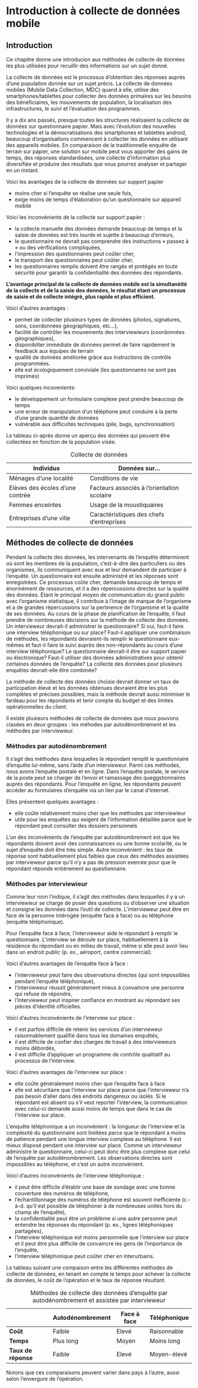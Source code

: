 # Introduction à collecte de données mobile

## Introduction

Ce chapitre donne une introducion aux méthodes de collecte de données les plus utilisées pour recuillir des informations sur un sujet donné.

La collecte de données est le processus d'obtention des réponses auprès d'une population donnée sur un sujet précis. La collecte de données mobiles (Mobile Data Collection, MDC) quand à elle, utilise des smartphones/tablettes pour collecter des données primaires sur les besoins des bénéficiaires, les mouvements de population, la localisation des infrastructures, le suivi et l'évaluation des programmes.

Il y a dix ans passés, presque toutes les structures réalisaient la collecte de données sur questionnaire papier. Mais avec l'évolution des nouvelles technologies et la démocratisations des smartphones et tablettes android, beaucoup d'organisations commencent à collecter les données en utilisant des appareils mobiles. En comparaison de la traditionnelle enquête de terrain sur papier, une solution sur mobile peut vous apporter des gains de temps, des réponses standardisées, une collecte d'information plus diversifiée et produire des résultats que vous pourrez analyser et partager en un instant.

Voici les avantages de la collecte de données sur support papier

-   moins cher si l'enquête se réalise une seule fois,
-   exige moins de temps d'élaboration qu'un questionnaire sur appareil mobile

Voici les inconvénients de la collecte sur support papier :

-   la collecte manuelle des données demande beaucoup de temps et la saisie de données est très lourde et sujette à beaucoup d'erreurs,
-   le questionnaire ne devrait pas comprendre des instructions « passez à » ou des vérifications compliquées,
-   l'impression des questionnaires peut coûter cher,
-   le transport des questionnaires peut coûter cher,
-   les questionnaires remplis doivent être rangés et protégés en toute sécurité pour garantir la confidentialité des données des répondants.

**L'avantage principal de la collecte de données mobile est la simultanéité de la collecte et de la saisie des données, le résultat étant un processus de saisie et de collecte intégré, plus rapide et plus efficient.**

Voici d'autres avantages :

-   permet de collecter plusieurs types de données (photos, signatures, sons, coordonnées géographiques, etc...),
-   facilité de contrôler les mouvements des interviewieurs (coordonnées géographiques),
-   disponibliter immédiate de données permet de faire rapidement le feedback aux équipes de terrain
-   qualité de données améliorée grâce aux instructions de contrôle programmées.
-   elle est écologiquement conviviale (les questionnaires ne sont pas imprimés)

Voici quelques incovenients:

-   le développement un formulaire complexe peut prendre beaucoup de temps
-   une erreur de manipulation d'un téléphone peut conduire à la perte d'une grande quantité de données
-   vulnérable aux difficultés techniques (pile, bugs, synchronisation)

Le tableau ci-après donne un aperçu des données qui peuvent être collectées en fonction de la population visée.

| Individus                       | Données sur...                             |
|-------------------------------|-----------------------------------------|
| Ménages d'une localité          | Conditions de vie                          |
| Elèves des écoles d'une contrée | Facteurs associés à l'orientation scolaire |
| Femmes enceintes                | Usage de la moustiquaires                  |
| Entreprises d'une ville         | Caractéristiques des chefs d'entreprises   |

: Collecte de données

## Méthodes de collecte de données

Pendant la collecte des données, les intervenants de l'enquête déterminent où sont les membres de la population, c'est-à-dire des particuliers ou des organismes, ils communiquent avec eux et leur demandent de participer à l'enquête. Un questionnaire est ensuite administré et les réponses sont enregistrées. Ce processus coûte cher, demande beaucoup de temps et énormément de ressources, et il a des répercussions directes sur la qualité des données. Étant le principal moyen de communication du grand public avec l'organisme statistique, il contribue à l'image de marque de l'organisme et a de grandes répercussions sur la pertinence de l'organisme et la qualité de ses données. Au cours de la phase de planification de l'enquête, il faut prendre de nombreuses décisions sur la méthode de collecte des données. Un intervieweur devrait-il administrer le questionnaire? Si oui, faut-il faire une interview téléphonique ou sur place? Faut-il appliquer une combinaison de méthodes, les répondants devraient-ils remplir le questionnaire eux-mêmes et faut-il faire le suivi auprès des non-répondants au cours d'une interview téléphonique? Le questionnaire devrait-il être sur support papier ou électronique? Faut-il utiliser des données administratives pour obtenir certaines données de l'enquête? La collecte des données pour plusieurs enquêtes devrait-elle être combinée?

La méthode de collecte des données choisie devrait donner un taux de participation élevé et les données obtenues devraient être les plus complètes et précises possibles, mais la méthode devrait aussi minimiser le fardeau pour les répondants et tenir compte du budget et des limites opérationnelles du client.

Il existe plusieurs méthodes de collecte de données que nous pouvons clasées en deux groupes : les méhodes par autodénombrement et les méthodes par interviewieur.

### Méthodes par autodénombrement

Il s'agit des méthodes dans lesquelles le répondant remplit le questionnaire d'enquête lui-même, sans l'aide d'un intervieweur. Parmi ces méthodes, nous avons l'enquête postale et en ligne. Dans l'enquête postale, le service de la poste peut se charger de l'envoi et ramassage des queggstionnaires auprès des répondants. Pour l'enquête en ligne, les répondants peuvent accéder au formulaires d'enquête via un lien par le canal d'internet.

Elles présentent quelques avantages :

-   elle coûte relativement moins cher que les méthodes par interviewieur
-   utile pour les enquêtes qui exigent de l'information détaillée parce que le répondant peut consulter des dossiers personnels

L'un des inconvénients de l'enquête par autodénombrement est que les répondants doivent avoir des connaissances ou une bonne scolarité, ou le sujet d'enquête doit être très simple. Autre inconvénient : les taux de réponse sont habituellement plus faibles que ceux des méthodes assistées par intervieweur parce qu'il n'y a pas de pression exercée pour que le répondant réponde entièrement au questionnaire.

### Méthodes par interviewieur

Comme leur nom l'indique, il s'agit des méthodes dans lesquelles il y a un interviewieur se charge de poser des questions ou d'observer une situation et consigne les données dans l'outil de collecte. L'intervieweur peut être en face de la personne intérogée (enquête face à face) ou au téléphone (enquête téléphonique).

Pour l'enquête face à face, l'intervieweur aide le répondant à remplir le questionnaire. L'interview se déroule sur place, habituellement à la résidence du répondant ou en milieu de travail, même si elle peut avoir lieu dans un endroit public (p. ex., aéroport, centre commercial).

Voici d'autres avantages de l'enquête face à face :

-   l'intervieweur peut faire des observations directes (qui sont impossibles pendant l'enquête téléphonique),
-   l'intervieweur réussit généralement mieux à convaincre une personne qui refuse de répondre,
-   l'intervieweur peut inspirer confiance en montrant au répondant ses pièces d'identité officielles.

Voici d'autres inconvénients de l'interview sur place :

-   il est parfois difficile de retenir les services d'un intervieweur raisonnablement qualifié dans tous les domaines enquêtés,
-   il est difficile de confier des charges de travail à des intervieweurs moins débordés,
-   il est difficile d'appliquer un programme de contrôle qualitatif au processus de l'interview.

Voici d'autres avantages de l'interview sur place :

-   elle coûte généralement moins cher que l'enquête face à face
-   elle est sécuritaire que l'interview sur place parce que l'intervieweur n'a pas besoin d'aller dans des endroits dangereux ou isolés. Si le répondant est absent ou s'il veut reporter l'interview, la communication avec celui-ci demande aussi moins de temps que dans le cas de l'interview sur place.

L'enquête téléphonique a un inconvénient : la longueur de l'interview et la complexité du questionnaire sont limitées parce que le répondant a moins de patience pendant une longue interview complexe au téléphone. Il est mieux disposé pendant une interview sur place. Comme un intervieweur administre le questionnaire, celui-ci peut donc être plus complexe que celui de l'enquête par autodénombrement. Les observations directes sont impossibles au téléphone, et c'est un autre inconvénient.

Voici d'autres inconvénients de l'interview téléphonique :

-   il peut être difficile d'établir une base de sondage avec une bonne couverture des numéros de téléphone,
-   l'échantillonnage des numéros de téléphone est souvent inefficiente (c.-à-d. qu'il est possible de téléphoner à de nombreuses unités hors du champ de l'enquête),
-   la confidentialité peut être un problème si une autre personne peut entendre les réponses du répondant (p. ex., lignes téléphoniques partagées),
-   l'interview téléphonique est moins personnelle que l'interview sur place et il peut être plus difficile de convaincre les gens de l'importance de l'enquête,
-   l'interview téléphonique peut coûter cher en interurbains.

Le tableau suivant une compaison entre les différentes méthodes de collecte de données, en tenant en compte le temps pour achever la collecte de données, le coût de l'opération et le taux de réponse résultant.

|                     | Autodénombrement | Face à face | Téléphonique |
|---------------------|------------------|-------------|--------------|
| **Coût**            | Faible           | Elevé       | Raisonnable  |
| **Temps**           | Plus long        | Moyen       | Moins long   |
| **Taux de réponse** | Faible           | Elevé       | Moyen-élevé  |

: Méthodes de collecte des données d'enquête par autodénombrement et assistée par intervieweur

Notons que ces comparaisons peuvent varier dans pays à l'autre, aussi selon l'envergure de l'opération.
